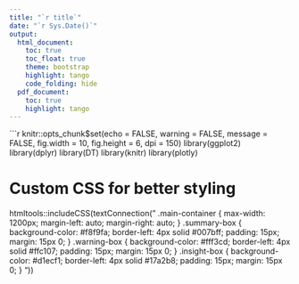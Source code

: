 ```yaml
---
title: "`r title`"
date: "`r Sys.Date()`"
output: 
  html_document:
    toc: true
    toc_float: true
    theme: bootstrap
    highlight: tango
    code_folding: hide
  pdf_document:
    toc: true
    highlight: tango
---
```


```r
knitr::opts_chunk$set(echo = FALSE, warning = FALSE, message = FALSE, 
                      fig.width = 10, fig.height = 6, dpi = 150)
library(ggplot2)
library(dplyr)
library(DT)
library(knitr)
library(plotly)

# Custom CSS for better styling
htmltools::includeCSS(textConnection("
.main-container {
  max-width: 1200px;
  margin-left: auto;
  margin-right: auto;
}
.summary-box {
  background-color: #f8f9fa;
  border-left: 4px solid #007bff;
  padding: 15px;
  margin: 15px 0;
}
.warning-box {
  background-color: #fff3cd;
  border-left: 4px solid #ffc107;
  padding: 15px;
  margin: 15px 0;
}
.insight-box {
  background-color: #d1ecf1;
  border-left: 4px solid #17a2b8;
  padding: 15px;
  margin: 15px 0;
}
"))
